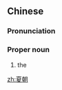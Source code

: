 ==Chinese==
{{zh-forms}}
{{wikipedia|lang=zh}}

===Pronunciation===
{{zh-pron
|m=Xiàcháo
|c=haa6 ciu4
|h=pfs=Ha-chhèu
|md=Hâ-dièu
|mn=qz,tw,xm:Hā-tiâu/zz:Hēe-tiâu
|cat=pn
}}

===Proper noun===
{{zh-proper noun}}

# the {{w|Xia dynasty}}

[[zh:夏朝]]